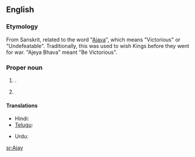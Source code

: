 ==English==

===Etymology===
From Sanskrit, related to the {{etyl|sa|en}} word "[[Ajaya]]", which means "Victorious" or "Undefeatable". Traditionally, this was used to wish Kings before they went for war. "Ajeya Bhava" meant "Be Victorious".

===Proper noun===
{{en-proper noun}}

# {{given name|male|from=Sanskrit}}.
# {{surname|from=India}}

====Translations====
{{trans-top|male given name}}
* Hindi: {{t|hi|अजय}}
* [[Telugu]]: {{t|te|అజయ్}}
{{trans-mid}}
* Urdu: {{t|ur|اَجے}}
{{trans-bottom}}

[[sr:Ajay]]